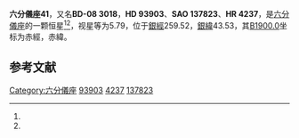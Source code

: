 {{Starbox begin
| name = 六分儀座41
}}
{{Starbox observe
| epoch = [[J2000.0|J2000.0]]
| constell = [[六分儀座|六分儀座]]<ref name=SIMBAD>{{cite web
 | url=http://simbad.u-strasbg.fr/simbad/sim-id?Ident=HR+4237
 | title =Pulsating variable Star
 | publisher=Centre de Données astronomiques de Strasbourg
 | work=SIMBAD
 | accessdate=2012-07-13}}</ref><ref name=DATA>{{cite web
 | url=http://vizier.u-strasbg.fr/viz-bin/VizieR-5?-out.add=.&-source=5050&-corr=PK=HR&-out.max=9999&HR=4237
 | title=VizieR Detailed Page
 | accessdate=2012-07-13
 | archive-date=2016-03-05
 | archive-url=https://web.archive.org/web/20160305065820/http://vizier.u-strasbg.fr/viz-bin/VizieR-5?-out.add=.&-source=5050&-corr=PK=HR&-out.max=9999&HR=4237
 | dead-url=no
 }}</ref>
| 星官 = 
| ra = {{RA|10|50|18.1}}<ref name=SIMBAD /><ref name=DATA />
| dec = {{DEC|-8|53|52}}<ref name=SIMBAD /><ref name=DATA />
| appmag_v = 5.79<ref name=SIMBAD /><ref name=DATA />
}}
{{Starbox character
| class = A3m<ref name=SIMBAD /><ref name=DATA />
| b-v = 0.16<ref name=SIMBAD /><ref name=DATA />
| u-b = 0.13<ref name=SIMBAD /><ref name=DATA />
| r-i = 0.07<ref name=SIMBAD /><ref name=DATA />
| variable = 
}}
{{Starbox astrometry
| radial_v = 0.13
| prop_mo_ra = -4
| parallax = 
| p_error = 
}}
{{Starbox catalog
| names =BD-08 3018，[[SAO星表|SAO]] 137823，[[HD星表|HD]] 93903，[[HR星表|HR]] 4237}}
{{Starbox reference |Simbad=HR+4237}}
{{Starbox end}}

'''六分儀座41'''，又名'''BD-08 3018'''，'''HD 93903'''、'''SAO 137823'''、'''HR 4237'''，是[[六分儀座|六分儀座]]的一颗恒星<ref name=SIMBAD /><ref name=DATA />，视星等为5.79，位于[[銀道座標系|銀經]]259.52，[[銀道座標系|銀緯]]43.53，其[[B1900.0|B1900.0]]坐标为赤經{{RA|10|45|17}}，赤緯{{DEC|-8|43.53|5}}。

== 参考文献 ==
{{reflist}}

{{六分仪座恒星}}

[[Category:六分儀座|Category:六分儀座]]
[[Category:HD和HDE天體|93903]]
[[Category:HR天體|4237]]
[[Category:SAO天體|137823]]


{{star-stub}}